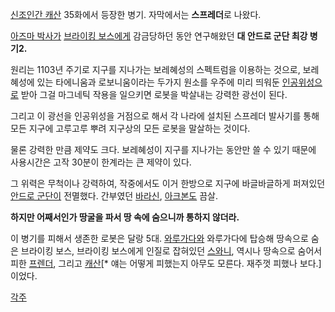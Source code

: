 [[신조인간 캐산]] 35화에서 등장한 병기. 자막에서는 '''스프레더'''로 나왔다.

[[아즈마 박사]]가 [[브라이킹 보스]]에게 감금당하던 동안 연구해왔던 '''대 안드로 군단 최강 병기2.'''

원리는 1103년 주기로 지구를 지나가는 보레혜성의 스펙트럼을 이용하는 것으로, 보레혜성에 있는 타에니움과 로보니움이라는 두가지 원소를 우주에 미리 띄워둔 [[인공위성]]으로 받아 그걸 마그네틱 작용을 일으키면 로봇을 박살내는 강력한 광선이 된다.

그리고 이 광선을 인공위성을 거점으로 해서 각 나라에 설치된 스프레더 발사기를 통해 모든 지구에 고루고루 뿌려 지구상의 모든 로봇을 말살하는 것이다.

물론 강력한 만큼 제약도 크다. 보레혜성이 지구를 지나가는 동안만 쓸 수 있기 때문에 사용시간은 고작 30분이 한계라는 큰 제약이 있다.

그 위력은 무척이나 강력하여, 작중에서도 이거 한방으로 지구에 바글바글하게 퍼져있던 [[안드로 군단]]이 전멸했다. 간부였던 [[바라신]], [[아크본]]도 끔살.

'''하지만 어째서인가 땅굴을 파서 땅 속에 숨으니까 통하지 않더라.'''

이 병기를 피해서 생존한 로봇은 달랑 5대. [[와루가다]]와 와루가다에 탑승해 땅속으로 숨은 브라이킹 보스, 브라이킹 보스에게 인질로 잡혀있던 [[스와니]], 역시나 땅속으로 숨어서 피한 [[프렌더]], 그리고 [[캐산]][* 얘는 어떻게 피했는지 아무도 모른다. 재주껏 피했나 보다.]이었다.

[[각주]]
